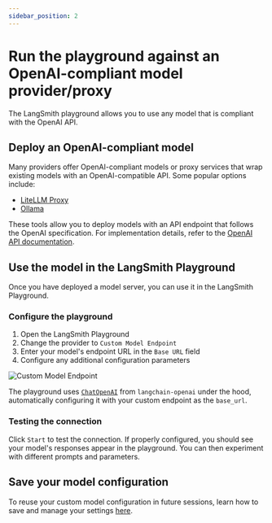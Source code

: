 ```yaml
---
sidebar_position: 2
---
```


# Run the playground against an OpenAI-compliant model provider/proxy

The LangSmith playground allows you to use any model that is compliant with the OpenAI API.

## Deploy an OpenAI-compliant model

Many providers offer OpenAI-compliant models or proxy services that wrap existing models with an OpenAI-compatible API. Some popular options include:

- [LiteLLM Proxy](https://github.com/BerriAI/litellm?tab=readme-ov-file#quick-start-proxy---cli)
- [Ollama](https://ollama.com/)

These tools allow you to deploy models with an API endpoint that follows the OpenAI specification. For implementation details, refer to the [OpenAI API documentation](https://platform.openai.com/docs/api-reference/chat).

## Use the model in the LangSmith Playground

Once you have deployed a model server, you can use it in the LangSmith Playground.

### Configure the playground

1. Open the LangSmith Playground
2. Change the provider to `Custom Model Endpoint`
3. Enter your model's endpoint URL in the `Base URL` field
4. Configure any additional configuration parameters

![Custom Model Endpoint](./static/custom_model_endpoint.png)

The playground uses [`ChatOpenAI`](https://python.langchain.com/api_reference/openai/chat_models/langchain_openai.chat_models.base.ChatOpenAI.html) from `langchain-openai` under the hood, automatically configuring it with your custom endpoint as the `base_url`.

### Testing the connection

Click `Start` to test the connection. If properly configured, you should see your model's responses appear in the playground. You can then experiment with different prompts and parameters.

## Save your model configuration

To reuse your custom model configuration in future sessions, learn how to save and manage your settings [here](./managing_model_configurations).
